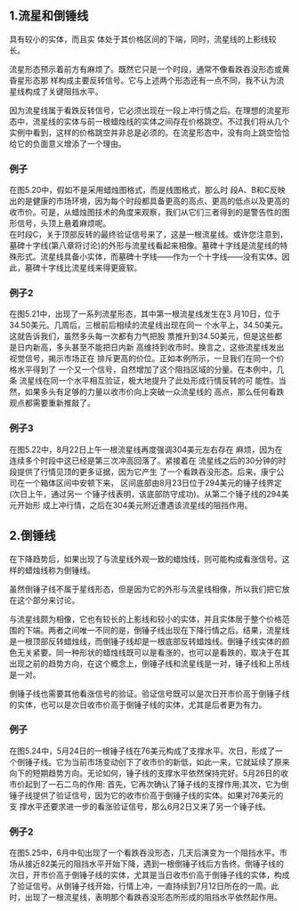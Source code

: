 
## 1.流星和倒锤线
具有较小的实体，而且实 体处于其价格区间的下端，同时，流星线的上影线较长。

<ImageRender alt='test1' width='auto' height='auto' path='/蜡烛图技术/11-流星.png' />

流星形态预示着前方有麻烦了。既然它只是一个时段，通常不像看跌吞没形态或黄昏星形态那 样构成主要反转信号。它与上述两个形态还有一点不同，我不认为流星线构成了关键阻挡水平。

因为流星线属于看跌反转信号，它必须出现在一段上冲行情之后。在理想的流星形态中，流星线的实体与前一根蜡烛线的实体之间存在价格跳空。不过我们将从几个实例中看到，这样的价格跳空并非总是必须的。在流星形态中，没有向上跳空恰恰给它的负面意义增添了一个理由。

### 例子
在图5.20中，假如不是采用蜡烛图格式，而是线图格式，那么时 段A、B和C反映出的是健康的市场环境，因为每个时段都具备更高的高点、更高的低点以及更高的收市价。可是，从蜡烛图技术的角度来观察，我们从它们三者得到的是警告性的图形信号，头顶上悬着麻烦呢。<br/>
在时段C，关于顶部反转的最终验证信号来了，这是一根流星线。或许您注意到，墓碑十字线(第八章将讨论)的外形与流星线看起来相像。墓碑十字线是流星线的特殊形式。流星线具备小实体，而墓碑十字线——作为一个十字线——没有实体。因此，墓碑十字线比流星线来得更疲软。
<ImageRender alt='test1' width='auto' height='auto' path='/蜡烛图技术/11-流星2.png' />

### 例子2
在图5.21中，出现了一系列流星形态，其中第一根流星线发生在3 月10日，位于34.50美元。几周后，三根前后相续的流星线出现在同一 个水平上，34.50美元。这就告诉我们，虽然多头每一次都有力气把股 票推升到34.50美元，但是这些都是日内新高，多头甚至不能把日内新 高维持到收市时。换言之，这些流星线发出视觉信号，揭示市场正在 排斥更高的价位。正如本例所示，一旦我们在同一个价格水平得到了 一个又一个信号，自然增加了这个阻挡区域的分量。在本例中，几条 流星线在同一个水平相互验证，极大地提升了此处形成行情反转的可 能性。当然，如果多头有足够的力量以收市价向上突破一众流星线的 高点，那么任何看跌观点都需要重新推敲了。

<ImageRender alt='test1' width='auto' height='auto' path='/蜡烛图技术/11-流星3.png' />

### 例子3
在图5.22中，8月22日上午一根流星线再度强调304美元左右存在 麻烦，因为在连续多个时段中这已经是第三次冲高回落了。紧接着在 流星线之后的30分钟的时段提供了行情见顶的更多证据，因为它产生 了一个看跌吞没形态。后来，康宁公司在一个箱体区间中安顿下来， 区间底部由8月23日位于294美元的锤子线界定(次日上午，通过另一 个锤子线表明，该底部防守成功)。从第二个锤子线的294美元开始形 成上冲行情，之后在304美元附近遭遇该流星线的阻挡作用。
<ImageRender alt='test1' width='auto' height='auto' path='/蜡烛图技术/11-流星4.png' />

## 2.倒锤线
在下降趋势后，如果出现了与流星线外观一致的蜡烛线，则可能构成看涨信号。这样的蜡烛线称为倒锤线。

虽然倒锤子线不属于星线形态，但是因为它的外形与流星线相像，所以我们把它放在这个部分来讨论。

<ImageRender alt='test1' width='auto' height='auto' path='/蜡烛图技术/11-倒锤线.png' />

与流星线颇为相像，它也有较长的上影线和较小的实体，并且实体居于整个价格范围的下端。两者之间唯一不同的是，倒锤子线出现在下降行情之后。结果，流星线是一根顶部反转蜡烛线，而倒锤子线却是一根底部反转蜡烛线。倒锤子线实体的颜色无关紧要。同一种形状的蜡烛线既可以是看涨的，也可以是看跌的，取决于在其出现之前的趋势方向，在这个概念上，倒锤子线和流星线是一对，锤子线和上吊线是一对。

倒锤子线也需要其他看涨信号的验证。验证信号既可以是次日开市价高于倒锤子线的实体，也可以是次日收市价高于倒锤子线的实体，尤其是后者更为有力。

### 例子
在图5.24中，5月24日的一根锤子线在76美元构成了支撑水平。次日，形成了一个倒锤子线。它为当前市场变动创下了收市价的新低，如此一来，它就延续了原来向下的短期趋势方向。无论如何，锤子线的支撑水平依然保持完好。5月26日的收市价起到了一石二鸟的作用: 首先，它再次确认了锤子线的支撑作用;其次，它为倒锤子线提供了验证信号，因为它的收市价高于倒锤子线的实体。如果对76美元的支 撑水平还要求进一步的看涨验证信号，那么6月2日又来了另一个锤子线。

<ImageRender alt='test1' width='auto' height='auto' path='/蜡烛图技术/11-倒锤线2.png' />

### 例子2
在图5.25中，6月中旬出现了一个看跌吞没形态，几天后演变为一个阻挡水平。市场从接近82美元的阻挡水平开始下降，遇到一根倒锤子线后方告终。倒锤子线的次日，开市价高于倒锤子线的实体，尤其是当日收市价高于倒锤子线的实体，构成了验证信号。从倒锤子线开始，行情上冲，一直持续到7月12日所在的一周。此时，出现了一根流星线，表明那个看跌吞没形态所形成的阻挡水平依然起作用。

<ImageRender alt='test1' width='auto' height='auto' path='/蜡烛图技术/11-倒锤线3.png' />
